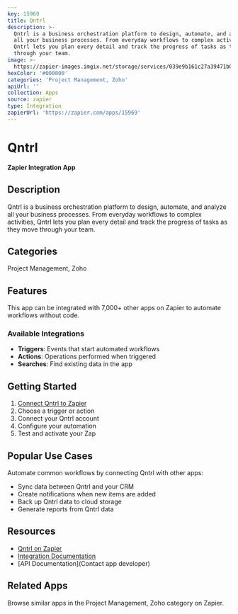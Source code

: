 ```yaml
---
key: 15969
title: Qntrl
description: >-
  Qntrl is a business orchestration platform to design, automate, and analyze
  all your business processes. From everyday workflows to complex activities,
  Qntrl lets you plan every detail and track the progress of tasks as they move
  through your team.
image: >-
  https://zapier-images.imgix.net/storage/services/039e9b161c27a39471b04a9f56800e8f.png?auto=format%2Ccompress&ixlib=python-3.0.0&q=50
hexColor: '#000000'
categories: 'Project Management, Zoho'
apiUrl: ''
collection: Apps
source: zapier
type: Integration
zapierUrl: 'https://zapier.com/apps/15969'
---
```

# Qntrl

**Zapier Integration App**

## Description

Qntrl is a business orchestration platform to design, automate, and analyze all your business processes. From everyday workflows to complex activities, Qntrl lets you plan every detail and track the progress of tasks as they move through your team.

## Categories

Project Management, Zoho

## Features

This app can be integrated with 7,000+ other apps on Zapier to automate workflows without code.

### Available Integrations

- **Triggers**: Events that start automated workflows
- **Actions**: Operations performed when triggered
- **Searches**: Find existing data in the app

## Getting Started

1. [Connect Qntrl to Zapier](https://zapier.com/apps/15969)
2. Choose a trigger or action
3. Connect your Qntrl account
4. Configure your automation
5. Test and activate your Zap

## Popular Use Cases

Automate common workflows by connecting Qntrl with other apps:

- Sync data between Qntrl and your CRM
- Create notifications when new items are added
- Back up Qntrl data to cloud storage
- Generate reports from Qntrl data

## Resources

- [Qntrl on Zapier](https://zapier.com/apps/15969)
- [Integration Documentation](https://zapier.com/apps/15969/integrations)
- [API Documentation](Contact app developer)

## Related Apps

Browse similar apps in the Project Management, Zoho category on Zapier.
